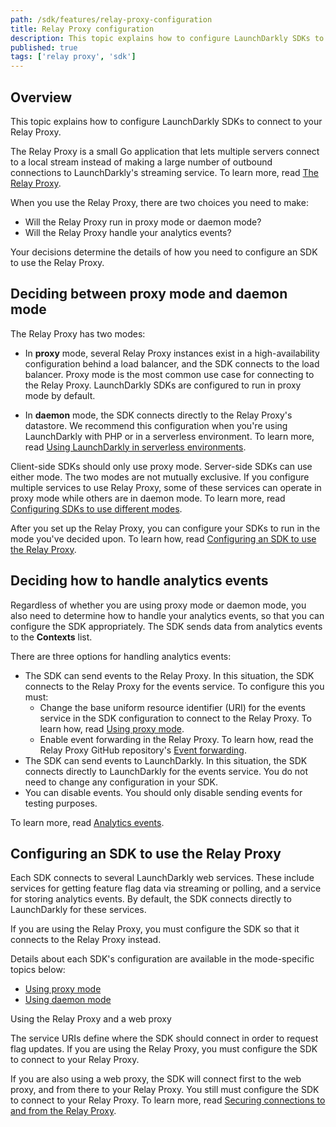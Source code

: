```yaml
---
path: /sdk/features/relay-proxy-configuration
title: Relay Proxy configuration
description: This topic explains how to configure LaunchDarkly SDKs to connect to your Relay Proxy in various modes.
published: true
tags: ['relay proxy', 'sdk']
---
```


## Overview

This topic explains how to configure LaunchDarkly SDKs to connect to your Relay Proxy.

The Relay Proxy is a small Go application that lets multiple servers connect to a local stream instead of making a large number of outbound connections to LaunchDarkly's streaming service. To learn more, read [The Relay Proxy](/home/relay-proxy).

When you use the Relay Proxy, there are two choices you need to make:

* Will the Relay Proxy run in proxy mode or daemon mode?
* Will the Relay Proxy handle your analytics events?

Your decisions determine the details of how you need to configure an SDK to use the Relay Proxy.

## Deciding between proxy mode and daemon mode

The Relay Proxy has two modes:

* In **proxy** mode, several Relay Proxy instances exist in a high-availability configuration behind a load balancer, and the SDK connects to the load balancer. Proxy mode is the most common use case for connecting to the Relay Proxy. LaunchDarkly SDKs are configured to run in proxy mode by default.

* In **daemon** mode, the SDK connects directly to the Relay Proxy's datastore. We recommend this configuration when you're using LaunchDarkly with PHP or in a serverless environment. To learn more, read [Using LaunchDarkly in serverless environments](/guides/infrastructure/serverless).

Client-side SDKs should only use proxy mode. Server-side SDKs can use either mode. The two modes are not mutually exclusive. If you configure multiple services to use Relay Proxy, some of these services can operate in proxy mode while others are in daemon mode. To learn more, read [Configuring SDKs to use different modes](/home/relay-proxy/using#configuring-sdks-to-use-different-modes).

After you set up the Relay Proxy, you can configure your SDKs to run in the mode you've decided upon. To learn how, read [Configuring an SDK to use the Relay Proxy](#configuring-an-sdk-to-use-the-relay-proxy).

## Deciding how to handle analytics events

Regardless of whether you are using proxy mode or daemon mode, you also need to determine how to handle your analytics events, so that you can configure the SDK appropriately. The SDK sends data from analytics events to the **Contexts** list.

There are three options for handling analytics events:

* The SDK can send events to the Relay Proxy. In this situation, the SDK connects to the Relay Proxy for the events service. To configure this you must:
  - Change the base uniform resource identifier (URI) for the events service in the SDK configuration to connect to the Relay Proxy. To learn how, read [Using proxy mode](/sdk/features/relay-proxy-configuration/proxy-mode).
  - Enable event forwarding in the Relay Proxy. To learn how, read the Relay Proxy GitHub repository's [Event forwarding](https://github.com/launchdarkly/ld-relay/blob/v7/docs/events.md).
* The SDK can send events to LaunchDarkly. In this situation, the SDK connects directly to LaunchDarkly for the events service. You do not need to change any configuration in your SDK.
* You can disable events. You should only disable sending events for testing purposes.

To learn more, read [Analytics events](/sdk/concepts/events).

## Configuring an SDK to use the Relay Proxy

Each SDK connects to several LaunchDarkly web services. These include services for getting feature flag data via streaming or polling, and a service for storing analytics events. By default, the SDK connects directly to LaunchDarkly for these services.

If you are using the Relay Proxy, you must configure the SDK so that it connects to the Relay Proxy instead.

Details about each SDK's configuration are available in the mode-specific topics below:

* [Using proxy mode](/sdk/features/relay-proxy-configuration/proxy-mode)
* [Using daemon mode](/sdk/features/relay-proxy-configuration/daemon-mode)

<Callout intent="info">
<CalloutTitle>Using the Relay Proxy and a web proxy</CalloutTitle>
<CalloutDescription>

The service URIs define where the SDK should connect in order to request flag updates. If you are using the Relay Proxy, you must configure the SDK to connect to your Relay Proxy.

If you are also using a web proxy, the SDK will connect first to the web proxy, and from there to your Relay Proxy. You still must configure the SDK to connect to your Relay Proxy. To learn more, read [Securing connections to and from the Relay Proxy](/home/relay-proxy/using#securing-connections-to-and-from-the-relay-proxy).

</CalloutDescription>
</Callout>
